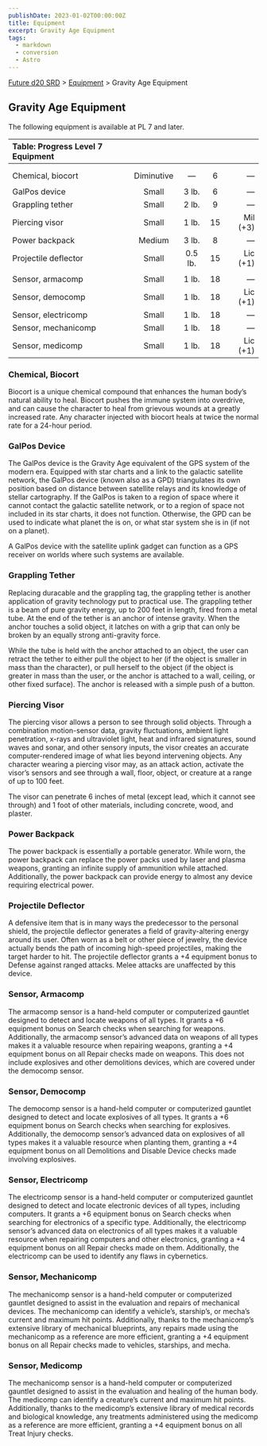 ```yaml
---
publishDate: 2023-01-02T00:00:00Z
title: Equipment
excerpt: Gravity Age Equipment
tags:
  - markdown
  - conversion
  - Astro
---
```






[Future d20 SRD](/#futureD20) > [Equipment](future-d20-srd-equipment-index) > Gravity Age Equipment




## Gravity Age Equipment


The following equipment is available at PL 7 and later.


| Table: Progress Level 7 Equipment |  |  |  |  |
| :----------------------------------- | :--: | :--: | :--: | --: |
|  |  |  |  |  |
|  |  |  |  |  |
| Chemical, biocort | Diminutive | — | 6 | — |
|  |  |  |  |  |
| GalPos device | Small | 3 lb. | 6 | — |
| Grappling tether | Small | 2 lb. | 9 | — |
| Piercing visor | Small | 1 lb. | 15 | Mil (+3) |
| Power backpack | Medium | 3 lb. | 8 | — |
| Projectile deflector | Small | 0.5 lb. | 15 | Lic (+1) |
|  |  |  |  |  |
| Sensor, armacomp | Small | 1 lb. | 18 | — |
| Sensor, democomp | Small | 1 lb. | 18 | Lic (+1) |
| Sensor, electricomp | Small | 1 lb. | 18 | — |
| Sensor, mechanicomp | Small | 1 lb. | 18 | — |
| Sensor, medicomp | Small | 1 lb. | 18 | Lic (+1) |



### Chemical, Biocort


Biocort is a unique chemical compound that enhances the human body’s natural ability to heal. Biocort pushes the immune system into overdrive, and can cause the character to heal from grievous wounds at a greatly increased rate. Any character injected with biocort heals at twice the normal rate for a 24-hour period.


### GalPos Device


The GalPos device is the Gravity Age equivalent of the GPS system of the modern era. Equipped with star charts and a link to the galactic satellite network, the GalPos device (known also as a GPD) triangulates its own position based on distance between satellite relays and its knowledge of stellar cartography. If the GalPos is taken to a region of space where it cannot contact the galactic satellite network, or to a region of space not included in its star charts, it does not function. Otherwise, the GPD can be used to indicate what planet the is on, or what star system she is in (if not on a planet).


A GalPos device with the satellite uplink gadget can function as a GPS receiver on worlds where such systems are available.


### Grappling Tether


Replacing duracable and the grappling tag, the grappling tether is another application of gravity technology put to practical use. The grappling tether is a beam of pure gravity energy, up to 200 feet in length, fired from a metal tube. At the end of the tether is an anchor of intense gravity. When the anchor touches a solid object, it latches on with a grip that can only be broken by an equally strong anti-gravity force.


While the tube is held with the anchor attached to an object, the user can retract the tether to either pull the object to her (if the object is smaller in mass than the character), or pull herself to the object (if the object is greater in mass than the user, or the anchor is attached to a wall, ceiling, or other fixed surface). The anchor is released with a simple push of a button.


### Piercing Visor


The piercing visor allows a person to see through solid objects. Through a combination motion-sensor data, gravity fluctuations, ambient light penetration, x-rays and ultraviolet light, heat and infrared signatures, sound waves and sonar, and other sensory inputs, the visor creates an accurate computer-rendered image of what lies beyond intervening objects. Any character wearing a piercing visor may, as an attack action, activate the visor’s sensors and see through a wall, floor, object, or creature at a range of up to 100 feet.


The visor can penetrate 6 inches of metal (except lead, which it cannot see through) and 1 foot of other materials, including concrete, wood, and plaster.


### Power Backpack


The power backpack is essentially a portable generator. While worn, the power backpack can replace the power packs used by laser and plasma weapons, granting an infinite supply of ammunition while attached. Additionally, the power backpack can provide energy to almost any device requiring electrical power.


### Projectile Deflector


A defensive item that is in many ways the predecessor to the personal shield, the projectile deflector generates a field of gravity-altering energy around its user. Often worn as a belt or other piece of jewelry, the device actually bends the path of incoming high-speed projectiles, making the target harder to hit. The projectile deflector grants a +4 equipment bonus to Defense against ranged attacks. Melee attacks are unaffected by this device.


### Sensor, Armacomp


The armacomp sensor is a hand-held computer or computerized gauntlet designed to detect and locate weapons of all types. It grants a +6 equipment bonus on Search checks when searching for weapons. Additionally, the armacomp sensor’s advanced data on weapons of all types makes it a valuable resource when repairing weapons, granting a +4 equipment bonus on all Repair checks made on weapons. This does not include explosives and other demolitions devices, which are covered under the democomp sensor.


### Sensor, Democomp


The democomp sensor is a hand-held computer or computerized gauntlet designed to detect and locate explosives of all types. It grants a +6 equipment bonus on Search checks when searching for explosives. Additionally, the democomp sensor’s advanced data on explosives of all types makes it a valuable resource when planting them, granting a +4 equipment bonus on all Demolitions and Disable Device checks made involving explosives.


### Sensor, Electricomp


The electricomp sensor is a hand-held computer or computerized gauntlet designed to detect and locate electronic devices of all types, including computers. It grants a +6 equipment bonus on Search checks when searching for electronics of a specific type. Additionally, the electricomp sensor’s advanced data on electronics of all types makes it a valuable resource when repairing computers and other electronics, granting a +4 equipment bonus on all Repair checks made on them. Additionally, the electricomp can be used to identify any flaws in cybernetics.


### Sensor, Mechanicomp


The mechanicomp sensor is a hand-held computer or computerized gauntlet designed to assist in the evaluation and repairs of mechanical devices. The mechanicomp can identify a vehicle’s, starship’s, or mecha’s current and maximum hit points. Additionally, thanks to the mechanicomp’s extensive library of mechanical blueprints, any repairs made using the mechanicomp as a reference are more efficient, granting a +4 equipment bonus on all Repair checks made to vehicles, starships, and mecha.


### Sensor, Medicomp


The mechanicomp sensor is a hand-held computer or computerized gauntlet designed to assist in the evaluation and healing of the human body. The medicomp can identify a creature’s current and maximum hit points. Additionally, thanks to the medicomp’s extensive library of medical records and biological knowledge, any treatments administered using the medicomp as a reference are more efficient, granting a +4 equipment bonus on all Treat Injury checks.



